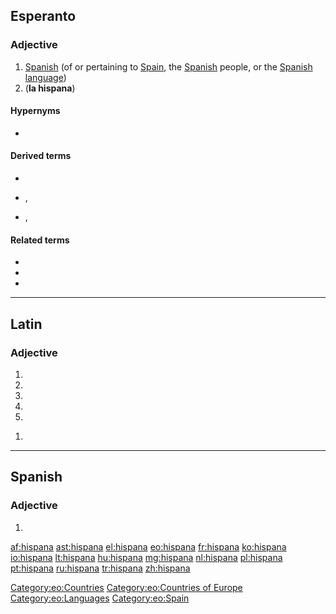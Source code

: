 ==Esperanto==

===Adjective===
{{eo-adj}}

# [[Spanish]] (of or pertaining to [[Spain]], the [[Spanish]] people, or the [[Spanish]] [[language]])
# ('''la hispana''') {{short for|[[la]] [[hispana lingvo]]||the Spanish language|lang=eo}}

====Hypernyms====
* {{l|eo|eŭropa|gloss=European}}

====Derived terms====
* {{l|eo|hispana lingvo|gloss=Spanish language}}
* {{l|eo|hispanlingvano}}, {{l|eo|hispanparolanto|gloss=a Spanish speaker, a [[hispanophone]]}}
* {{l|eo|hispanparola}}, {{l|eo|hispanparolanta|gloss=Spanish-speaking}}

====Related terms====
* {{l|eo|hispane|gloss=in Spanish}}
* {{l|eo|Hispanio|gloss=Spain}}
* {{l|eo|hispano|gloss=a Spaniard}}

{{eo GCSE|4}}

[[Category:eo:Countries]]
[[Category:eo:Countries of Europe]]
[[Category:eo:Languages]]
[[Category:eo:Spain]]

----

==Latin==

===Adjective===
{{la-adj-form|hispāna}}

# {{inflection of|hispānus||nom|f|s|lang=la}}
# {{inflection of|hispānus||nom|n|p|lang=la}}
# {{inflection of|hispānus||acc|n|p|lang=la}}
# {{inflection of|hispānus||voc|f|s|lang=la}}
# {{inflection of|hispānus||voc|n|p|lang=la}}

{{la-adj-form|hispānā}}

# {{inflection of|hispānus||abl|f|s|lang=la}}

----

==Spanish==

===Adjective===
{{head|es|adjective form|g=f}}

# {{feminine of|nocat=1|hispano|lang=es}}

[[af:hispana]]
[[ast:hispana]]
[[el:hispana]]
[[eo:hispana]]
[[fr:hispana]]
[[ko:hispana]]
[[io:hispana]]
[[lt:hispana]]
[[hu:hispana]]
[[mg:hispana]]
[[nl:hispana]]
[[pl:hispana]]
[[pt:hispana]]
[[ru:hispana]]
[[tr:hispana]]
[[zh:hispana]]